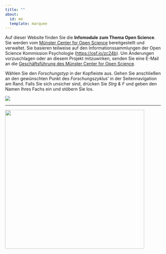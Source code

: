 ```yaml
---
title: ""
about:
  id: me
  template: marquee
---
```


Auf dieser Website finden Sie die **Infomodule zum Thema Open Science**. Sie werden vom [Münster Center for Open Science](https://www.uni-muenster.de/MueCOS/index.html) bereitgestellt und verwaltet. Sie basieren teilweise auf den Informationssammlungen der Open Science Kommission Psychologie (<https://osf.io/zc24b>). Um Änderungen vorzuschlagen oder an diesem Projekt mitzuwirken, senden Sie eine E-Mail an die [Geschäftsführung des Münster Center for Open Science](https://www.uni-muenster.de/MueCOS/personen/index.html).

::: callout-tip
Wählen Sie den *Forschungstyp* in der Kopfleiste aus. Gehen Sie anschließen an den gewünschten Punkt des *Forschungszyklus*' in der Seitennavigation am Rand. Falls Sie sich unsicher sind, drücken Sie *Strg &* *F* und geben den Namen Ihres Fachs ein und stöbern Sie los.
:::

![](img/Open-Science-Kreislauf.png){fig-alt="In der Mitte steht Open Science. Drum herum ist ein eckiger zyklischer Prozess mit vier Punkten: 1. Offene Dokumentation der Ableitung neuer Forschungsfragen und Hypothesen des Forschungsplans, 2. offene Dokumentation dre verwendeten Materialien und erhobenen Dtaen. 3. Offene Veröffentlichung der Forschugnsergebnisse. Und 4. offene Kommunikation der Forschungsergebnisse."}

------------------------------------------------------------------------

[![](images/mücos_logo.jpg){fig-alt="MüCOS Logo: Sechs graue und blaue Dreiecke, daneben steht MüCOS Münster Center for Open Science" width="450"}](https://www.uni-muenster.de/MueCOS/index.html)
